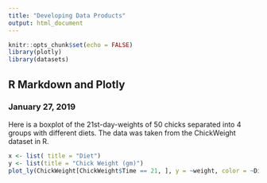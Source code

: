 ```yaml
---
title: "Developing Data Products"
output: html_document
---
```


```r
knitr::opts_chunk$set(echo = FALSE)
library(plotly)
library(datasets)
```

## R Markdown and Plotly

### January 27, 2019
Here is a boxplot of the 21st-day-weights of 50 chicks separated into 4 groups with different diets. The data was taken from the ChickWeight dataset in R.
```r
x <- list( title = "Diet")
y <- list(title = "Chick Weight (gm)")
plot_ly(ChickWeight[ChickWeight$Time == 21, ], y = ~weight, color = ~Diet, type = "box") %>% layout(title = "Chick Weights on 21st Day of 4 Different Diets", xaxis = x, yaxis = y, showlegend = FALSE)
```

 
